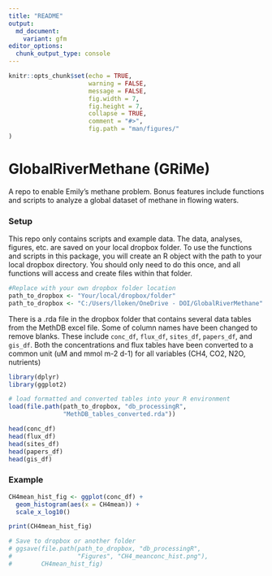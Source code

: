 ```yaml
---
title: "README"
output:
  md_document:
    variant: gfm
editor_options: 
  chunk_output_type: console
---
```


```r
knitr::opts_chunk$set(echo = TRUE,
                      warning = FALSE,
                      message = FALSE,
                      fig.width = 7,
                      fig.height = 7,
                      collapse = TRUE,
                      comment = "#>",
                      fig.path = "man/figures/"
)

```


# GlobalRiverMethane (GRiMe) 

A repo to enable Emily's methane problem. Bonus features include functions and scripts to analyze a global dataset of methane in flowing waters. 

### Setup

This repo only contains scripts and example data. The data, analyses, figures, etc. are saved on your local dropbox folder. To use the functions and scripts in this package, you will create an R object with the path to your local dropbox directory. You should only need to do this once, and all functions will access and create files within that folder.  

```r
#Replace with your own dropbox folder location
path_to_dropbox <- "Your/local/dropbox/folder"
path_to_dropbox <- "C:/Users/lloken/OneDrive - DOI/GlobalRiverMethane"

```
There is a .rda file in the dropbox folder that contains several data tables from the MethDB excel file. Some of column names have been changed to remove blanks. These include `conc_df`, `flux_df`, `sites_df`, `papers_df`, and `gis_df`. Both the concentrations and flux tables have been converted to a common unit (uM and mmol m-2 d-1) for all variables (CH4, CO2, N2O, nutrients)

```r

library(dplyr)
library(ggplot2)

# load formatted and converted tables into your R environment
load(file.path(path_to_dropbox, "db_processingR", 
               "MethDB_tables_converted.rda"))

head(conc_df)
head(flux_df)
head(sites_df)
head(papers_df)
head(gis_df)

```

### Example

```r
CH4mean_hist_fig <- ggplot(conc_df) +
  geom_histogram(aes(x = CH4mean)) +
  scale_x_log10()

print(CH4mean_hist_fig)

# Save to dropbox or another folder
# ggsave(file.path(path_to_dropbox, "db_processingR", 
#                  "Figures", "CH4_meanconc_hist.png"),
#        CH4mean_hist_fig)

```

